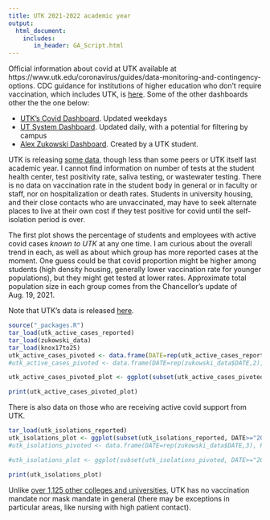 ```yaml
---
title: UTK 2021-2022 academic year
output:
  html_document:
    includes:
       in_header: GA_Script.html
---
```



Official information about covid at UTK available at https://www.utk.edu/coronavirus/guides/data-monitoring-and-contingency-options. CDC guidance for institutions of higher education who don't require vaccination, which includes UTK, is [here](https://www.cdc.gov/coronavirus/2019-ncov/community/colleges-universities/considerations.html#section3). Some of the other dashboards other the the one below:

* [UTK's Covid Dashboard](https://www.utk.edu/coronavirus/guides/data-monitoring-and-contingency-options.html). Updated weekdays
* [UT System Dashboard](https://tennessee.edu/coronavirus/dashboard/). Updated daily, with a potential for filtering by campus
* [Alex Zukowski Dashboard](https://sites.google.com/view/utk-covid19). Created by a UTK student.

UTK is releasing [some data](https://www.utk.edu/coronavirus/guides/data-monitoring-and-contingency-options/), though less than some peers or UTK itself last academic year. I cannot find information on number of tests at the student health center, test positivity rate, saliva testing, or wastewater testing. There is no data on vaccination rate in the student body in general or in faculty or staff, nor on hospitalization or death rates. Students in university housing, and their close contacts who are unvaccinated, may have to seek alternate places to live at their own cost if they test positive for covid until the self-isolation period is over. 

The first plot shows the percentage of students and employees with active covid cases *known to UTK* at any one time. I am curious about the overall trend in each, as well as about which group has more reported cases at the moment. One guess could be that covid proportion might be higher among students (high density housing, generally lower vaccination rate for younger populations), but they might get tested at lower rates. Approximate total population size in each group comes from the Chancellor's update of Aug. 19, 2021.

Note that UTK's data is released [here](https://www.utk.edu/coronavirus/guides/data-monitoring-and-contingency-options/).

```r
source("_packages.R")
tar_load(utk_active_cases_reported)
tar_load(zukowski_data)
tar_load(knox17to25)
utk_active_cases_pivoted <- data.frame(DATE=rep(utk_active_cases_reported$DATE,2), PercentageActive=100*c(utk_active_cases_reported$ProportionFacultyStaff, utk_active_cases_reported$ProportionStudents), Population=c(rep("Employees", nrow(utk_active_cases_reported)),rep("Students", nrow(utk_active_cases_reported) )))
#utk_active_cases_pivoted <- data.frame(DATE=rep(zukowski_data$DATE,2), PercentageActive=as.numeric(gsub('%', '', c(zukowski_data$CASES_ACTIVE_EMPLOYEES_PERPOP, zukowski_data$CASES_ACTIVE_STUDENTS_PERPOP))), Population=c(rep("Employees", nrow(zukowski_data)),rep("Students", nrow(zukowski_data) )))

utk_active_cases_pivoted_plot <- ggplot(subset(utk_active_cases_pivoted, DATE>="2021-08-01"), aes(x=DATE, y=PercentageActive, group=Population, colour=Population)) +  geom_line() + ylab("Percent with active covid infections reported to UTK") + xlab("Date") + ylim(0,0.1+round(max(utk_active_cases_pivoted$PercentageActive)))  + scale_colour_viridis_d(end=0.8) + theme_light() 

print(utk_active_cases_pivoted_plot)
```

There is also data on those who are receiving active covid support from UTK.

```r

tar_load(utk_isolations_reported)
utk_isolations_plot <- ggplot(subset(utk_isolations_reported, DATE>="2021-08-01"), aes(x=DATE, y=Percentage, group=Population, colour=Population)) +  geom_line() + ylab("Percent receiving support for covid at UTK") + xlab("Date") + ylim(0,NA)  + scale_colour_viridis_d(end=0.8) + theme_light() 
#utk_isolations_pivoted <- data.frame(DATE=rep(zukowski_data$DATE,3), Percentage=as.numeric(gsub('%', '', c(zukowski_data$SELF_ISOLATED_NRS_TOTAL_PERPOP, zukowski_data$SELF_ISOLATED_RS_TOTAL_PERPOP, zukowski_data$SELF_ISOLATED_E_TOTAL_PERPOP))), Population=c(rep("Students (residential)", nrow(zukowski_data)),rep("Students (non-residential)", nrow(zukowski_data)), rep("Employees", nrow(zukowski_data))))

#utk_isolations_plot <- ggplot(subset(utk_isolations_pivoted, DATE>="2021-08-01"), aes(x=DATE, y=Percentage, group=Population, colour=Population)) +  geom_line() + ylab("Percent reporting self-isolation to UTK\n(quarantine or isolation)") + xlab("Date") + ylim(0,.1+round(max(utk_isolations_pivoted$Percentage)))  + scale_colour_viridis_d(end=0.8) + theme_light() 

print(utk_isolations_plot)
```

Unlike [over 1,125 other colleges and universities](https://www.chronicle.com/blogs/live-coronavirus-updates/heres-a-list-of-colleges-that-will-require-students-to-be-vaccinated-against-covid-19), UTK has no vaccination mandate nor mask mandate in general (there may be exceptions in particular areas, like nursing with high patient contact). 
